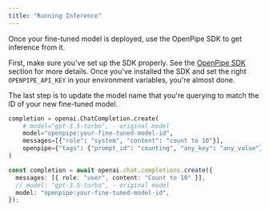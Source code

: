 ```yaml
---
title: "Running Inference"
---
```


Once your fine-tuned model is deployed, use the OpenPipe SDK to get inference from it.

First, make sure you've set up the SDK properly. See the [OpenPipe SDK](/getting-started/openpipe-sdk) section for more details. Once you've installed the SDK and set the right
`OPENPIPE_API_KEY` in your environment variables, you're almost done.

The last step is to update the model name that you're querying to match the ID of your new fine-tuned model.

<Tabs>
  <Tab title="Python">

```python
completion = openai.ChatCompletion.create(
    # model="gpt-3.5-turbo", - original model
    model="openpipe:your-fine-tuned-model-id",
    messages=[{"role": "system", "content": "count to 10"}],
    openpipe={"tags": {"prompt_id": "counting", "any_key": "any_value"}},
)
```

  </Tab>
  <Tab title="NodeJS">

```typescript
const completion = await openai.chat.completions.create({
  messages: [{ role: "user", content: "Count to 10" }],
  // model: "gpt-3.5-turbo", - original model
  model: "openpipe:your-fine-tuned-model-id",
});
```

  </Tab>
</Tabs>
